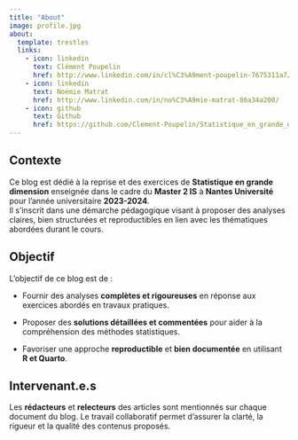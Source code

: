 ```yaml
---
title: "About"
image: profile.jpg
about:
  template: trestles
  links:
    - icon: linkedin
      text: Clément Poupelin
      href: http://www.linkedin.com/in/cl%C3%A9ment-poupelin-7675311a7/
    - icon: linkedin
      text: Noémie Matrat
      href: http://www.linkedin.com/in/no%C3%A9mie-matrat-86a34a200/
    - icon: github
      text: Github
      href: https://github.com/Clement-Poupelin/Statistique_en_grande_dimension
---
```


<!-- Ajouter une description du blog (proche du README) + mettre photo de groupe sympa -->

## Contexte

Ce blog est dédié à la reprise et des exercices de **Statistique en grande dimension** enseignée dans le cadre du **Master 2 IS** à **Nantes Université** pour l'année universitaire **2023-2024**.\
Il s'inscrit dans une démarche pédagogique visant à proposer des analyses claires, bien structurées et reproductibles en lien avec les thématiques abordées durant le cours.

## Objectif

L’objectif de ce blog est de :

-   Fournir des analyses **complètes et rigoureuses** en réponse aux exercices abordés en travaux pratiques.

-   Proposer des **solutions détaillées et commentées** pour aider à la compréhension des méthodes statistiques.

-   Favoriser une approche **reproductible** et **bien documentée** en utilisant **R et Quarto**.

## Intervenant.e.s

Les **rédacteurs** et **relecteurs** des articles sont mentionnés sur chaque document du blog. Le travail collaboratif permet d’assurer la clarté, la rigueur et la qualité des contenus proposés.
